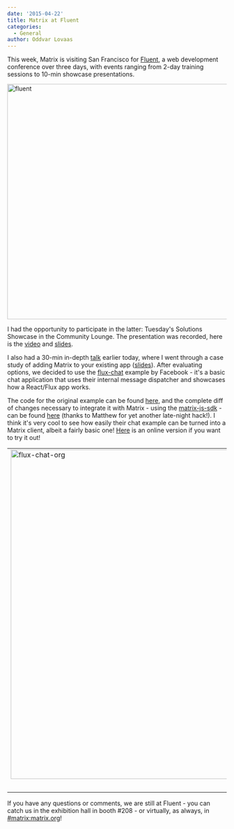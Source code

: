 ```yaml
---
date: '2015-04-22'
title: Matrix at Fluent
categories:
  - General
author: Oddvar Lovaas
---
```


This week, Matrix is visiting San Francisco for <a href="http://fluentconf.com/" title="Fluent">Fluent</a>, a web development conference over three days, with events ranging from 2-day training sessions to 10-min showcase presentations.

<a href="http://matrix.org/blog/wp-content/uploads/2015/04/fluent1.png"><img src="http://matrix.org/blog/wp-content/uploads/2015/04/fluent1.png" alt="fluent" width="1328" height="540" class="aligncenter size-full wp-image-894" /></a>

I had the opportunity to participate in the latter: Tuesday's Solutions Showcase in the Community Lounge. The presentation was recorded, here is the <a href="https://www.youtube.com/watch?v=JhZ1D_DFQAY" title="video">video</a> and <a href="http://matrix.org/blog/wp-content/uploads/2015/04/2015-04-20_Fluent_10min.pdf">slides</a>.

I also had a 30-min in-depth <a href="http://fluentconf.com/javascript-html-2015/public/schedule/detail/42666" title="talk">talk</a> earlier today, where I went through a case study of adding Matrix to your existing app (<a href="http://matrix.org/blog/wp-content/uploads/2015/04/2015-04-20_Fluent_30min.pdf">slides</a>). After evaluating options, we decided to use the <a href="https://facebook.github.io/flux/docs/chat.html" title="flux-chat">flux-chat</a> example by Facebook - it's a basic chat application that uses their internal message dispatcher and showcases how a React/Flux app works.

The code for the original example can be found <a href="https://github.com/facebook/flux/tree/master/examples/flux-chat/" title="here">here</a>, and the complete diff of changes necessary to integrate it with Matrix - using the <a href="https://github.com/matrix-org/matrix-js-sdk" title="matrix-js-sdk">matrix-js-sdk</a> - can be found <a href="https://github.com/facebook/flux/compare/master...ara4n:mxstore" title="here">here</a> (thanks to Matthew for yet another late-night hack!). I think it's very cool to see how easily their chat example can be turned into a Matrix client, albeit a fairly basic one! <a href="http://arasphere.net/flux/examples/flux-chat/" title="Here">Here</a> is an online version if you want to try it out!

<table style="border:solid 0px #ffffff;" border="0" width="100%"><tr style="border:0"><td style="border:0">
<a href="http://matrix.org/blog/wp-content/uploads/2015/04/flux-chat-org.png"><img src="http://matrix.org/blog/wp-content/uploads/2015/04/flux-chat-org.png" alt="flux-chat-org" width="1199" height="756" class="aligncenter size-full wp-image-885" /></a></td>
<td style="border:0"><a href="http://matrix.org/blog/wp-content/uploads/2015/04/flux-chat-matrix1.png"><img src="http://matrix.org/blog/wp-content/uploads/2015/04/flux-chat-matrix1.png" alt="flux-chat-matrix" width="1199" height="756" class="aligncenter size-full wp-image-883" /></a></td></tr>
<tr style="border:0">
<td style="border:0" colspan="2"><em><center>The original flux-chat and the Matrix-enabled flux-chat</center></em>
</td>
</tr></table>

If you have any questions or comments, we are still at Fluent - you can catch us in the exhibition hall in booth #208 - or virtually, as always, in <a href="https://matrix.org/beta/#/room/#matrix:matrix.org" title="#matrix:matrix.org">#matrix:matrix.org</a>!
